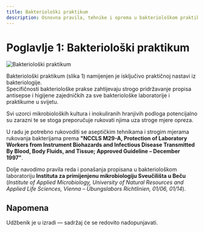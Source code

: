 ```yaml
---
title: Bakteriološki praktikum
description: Osnovna pravila, tehnike i oprema u bakteriološkom praktikumu
---
```


# Poglavlje 1: Bakteriološki praktikum

<img src="/images/slika1.jpg" alt="Bakteriološki praktikum" className="hover-zoom" />

Bakteriološki praktikum (slika 1) namijenjen je isključivo praktičnoj nastavi iz bakteriologije.  
Specifičnosti bakteriološke prakse zahtijevaju strogo pridržavanje propisa antisepse i higijene zajedničkih za sve bakteriološke laboratorije i praktikume u svijetu.

Svi uzorci mikrobioloških kultura i inokuliranih hranjivih podloga potencijalno su zarazni te se stoga preporučuje rukovati njima uza stroge mjere opreza.

U radu je potrebno rukovoditi se aseptičkim tehnikama i strogim mjerama rukovanja bakterijama prema **"NCCLS M29-A, Protection of Laboratory Workers from Instrument Biohazards and Infectious Disease Transmitted By Blood, Body Fluids, and Tissue; Approved Guideline – December 1997"**.

Dolje navodimo pravila reda i ponašanja propisana u bakteriološkom laboratoriju **Instituta za primijenjenu mikrobiologiju Sveučilišta u Beču**  
(*Institute of Applied Microbiology, University of Natural Resources and Applied Life Sciences, Vienna – Übungslabors Richtlinien, 01/06, 01/14*).


## Napomena

Udžbenik je u izradi — sadržaj će se redovito nadopunjavati.
